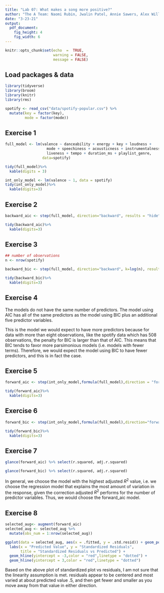 ```yaml
---
title: "Lab 07: What makes a song more positive?"
author: "The A Team: Naomi Rubin, Jwalin Patel, Annie Sawers, Alex Williams, JM Stroh"
date: "3-23-21"
output: 
  pdf_document: 
    fig_height: 4
    fig_width: 6
---
```


```r
knitr::opts_chunk$set(echo  =  TRUE,
                      warning = FALSE, 
                      message = FALSE)
```

## Load packages & data

```r
library(tidyverse)
library(broom)
library(knitr)
library(rms)
```

```r
spotify <- read_csv("data/spotify-popular.csv") %>%
  mutate(key = factor(key), 
         mode = factor(mode))
```

## Exercise 1

```r
full_model <- lm(valence ~ danceability + energy + key + loudness +
                   mode + speechiness + acousticness + instrumentalness +
                   liveness + tempo + duration_ms + playlist_genre,
                 data=spotify)

tidy(full_model)%>%
  kable(digits = 3)
```

```r
int_only_model <- lm(valence ~ 1, data = spotify)
tidy(int_only_model)%>%
  kable(digits=3)
```


## Exercise 2

```r
backward_aic <- step(full_model, direction="backward", results = "hide")
```

```r
tidy(backward_aic)%>%
  kable(digits=3)
```

## Exercise 3

```r
## number of observations
n <- nrow(spotify)
```


```r
backward_bic <- step(full_model, direction="backward", k=log(n), results = "hide")
```

```r
tidy(backward_bic)%>%
  kable(digits=3)
```

## Exercise 4

The models do not have the same number of predictors. The model using AIC has 
all of the same predictors as the model using BIC plus an additional five 
predictor variables.

This is the model we would expect to have more predictors because for data with 
more than eight observations, like the spotify data which has 508 observations,
the penalty for BIC is larger than that of AIC. This means that BIC tends to 
favor more parsimonious models (i.e. models with fewer terms). Therefore, we 
would expect the model using BIC to have fewer predictors, and this is in fact 
the case.

## Exercise 5

```r
forward_aic <- step(int_only_model,formula(full_model),direction = "forward",results = "hide")
```

```r
tidy(forward_aic)%>%
  kable(digits=3)
```

## Exercise 6

```r
forward_bic <- step(int_only_model,formula(full_model),direction="forward",k=log(n),results="hide")
```

```r
tidy(forward_bic)%>%
  kable(digits=3)
```

## Exercise 7

```r
glance(forward_aic) %>% select(r.squared, adj.r.squared)
```

```r
glance(forward_bic) %>% select(r.squared, adj.r.squared)
```
In general, we choose the model with the highest adjusted $R^2$ value, i.e. we choose the regression model that explains the most amount of variation in the response, given the correction adjusted $R^2$ performs for the number of predictor variables. Thus, we would choose the forward_aic model.  

## Exercise 8 
```r
selected_aug<- augment(forward_aic)
selected_aug <- selected_aug %>%
  mutate(obs_num = 1:nrow(selected_aug))

ggplot(data = selected_aug, aes(x = .fitted, y = .std.resid)) + geom_point() +
  labs(x = "Predicted Value", y = "Standardized Residuals", 
       title = "Standardized Residuals vs Predicted") + 
  geom_hline(yintercept = -3,color = "red",linetype = "dotted") +
  geom_hline(yintercept = 3,color = "red",linetype = "dotted") 
```
Based on the above plot of standardized plot vs residuals, I am not sure that 
the linearity assumption is met. residuals appear to be centered and most varied
at about predicted value .5, and then get fewer and smaller as you move away from
that value in either direction. 